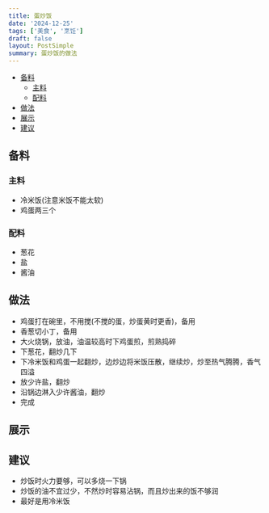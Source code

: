 ```yaml
---
title: 蛋炒饭
date: '2024-12-25'
tags: ['美食', '烹饪']
draft: false
layout: PostSimple
summary: 蛋炒饭的做法
---
```


- [备料](#备料)
  - [主料](#主料)
  - [配料](#配料)
- [做法](#做法)
- [展示](#展示)
- [建议](#建议)

## 备料

### 主料

- 冷米饭(注意米饭不能太软)
- 鸡蛋两三个

### 配料

- 葱花
- 盐
- 酱油

## 做法

- 鸡蛋打在碗里，不用搅(不搅的蛋，炒蛋黄时更香)，备用
- 香葱切小丁，备用
- 大火烧锅，放油，油温较高时下鸡蛋煎，煎熟捣碎
- 下葱花，翻炒几下
- 下冷米饭和鸡蛋一起翻炒，边炒边将米饭压散，继续炒，炒至热气腾腾，香气四溢
- 放少许盐，翻炒
- 沿锅边淋入少许酱油，翻炒
- 完成

## 展示

## 建议

- 炒饭时火力要够，可以多烧一下锅
- 炒饭的油不宜过少，不然炒时容易沾锅，而且炒出来的饭不够润
- 最好是用冷米饭
